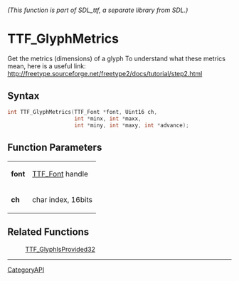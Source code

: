 ====== (This function is part of SDL_ttf, a separate library from SDL.) ======
= TTF_GlyphMetrics =

Get the metrics (dimensions) of a glyph To understand what these metrics mean, here is a useful link: http://freetype.sourceforge.net/freetype2/docs/tutorial/step2.html 

== Syntax ==

<syntaxhighlight lang='c'>
int TTF_GlyphMetrics(TTF_Font *font, Uint16 ch,
                     int *minx, int *maxx,
                     int *miny, int *maxy, int *advance);
</syntaxhighlight>

== Function Parameters ==

{|
|'''font'''
|[[TTF_Font]] handle
|-
|'''ch'''
|char index, 16bits
|}

== Related Functions ==

:[[TTF_GlyphIsProvided32]]

----
[[CategoryAPI]]


